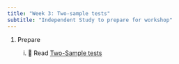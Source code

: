 ```yaml
---
title: "Week 3: Two-sample tests"
subtitle: "Independent Study to prepare for workshop"
---
```


1.  Prepare

    i.  📖 Read [Two-Sample tests](https://3mmarand.github.io/comp4biosci/two_sample_tests.html) 



